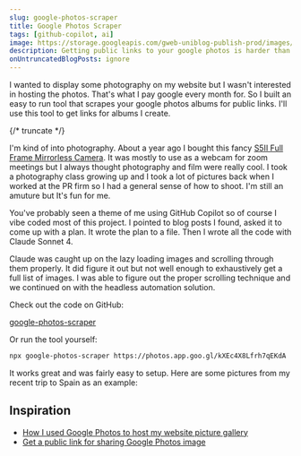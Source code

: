 ```yaml
---
slug: google-photos-scraper
title: Google Photos Scraper
tags: [github-copilot, ai]
image: https://storage.googleapis.com/gweb-uniblog-publish-prod/images/Photos_Hero_1.max-600x600.format-webp.webp
description: Getting public links to your google photos is harder than it seems
onUntruncatedBlogPosts: ignore
---
```



I wanted to display some photography on my website but I wasn't interested in hosting the photos. That's what I pay google every month for. So I built an easy to run tool that scrapes your google photos albums for public links. I'll use this tool to get links for albums I create.

{/* truncate */}

I'm kind of into photography. About a year ago I bought this fancy [S5II Full Frame Mirrorless Camera](https://shop.panasonic.com/products/s5m2-full-frame-mirrorless-camera-body). It was mostly to use as a webcam for zoom meetings but I always thought photography and film were really cool. I took a photography class growing up and I took a lot of pictures back when I worked at the PR firm so I had a general sense of how to shoot. I'm still an amuture but It's fun for me.

You've probably seen a theme of me using GitHub Copilot so of course I vibe coded most of this project. I pointed to blog posts I found, asked it to come up with a plan. It wrote the plan to a file. Then I wrote all the code with Claude Sonnet 4.

Claude was caught up on the lazy loading images and scrolling through them properly. It did figure it out but not well enough to exhaustively get a full list of images. I was able to figure out the proper scrolling technique and we continued on with the headless automation solution.

Check out the code on GitHub:

[google-photos-scraper](https://github.com/austenstone/google-photos-scraper)

Or run the tool yourself:

```bash
npx google-photos-scraper https://photos.app.goo.gl/kXEc4X8Lfrh7qEKdA
```

It works great and was fairly easy to setup. Here are some pictures from my recent trip to Spain as an example:

<PhotoSwipeGallery images={photoUrls} thumbnailSize={250} />


## Inspiration

* [How I used Google Photos to host my website picture gallery](https://medium.com/@ValentinHervieu/how-i-used-google-photos-to-host-my-website-pictures-gallery-d49f037c8e3c)
* [Get a public link for sharing Google Photos image](https://www.rainsberger.ca/guides/direct-link-for-posting-google-photos-image/)